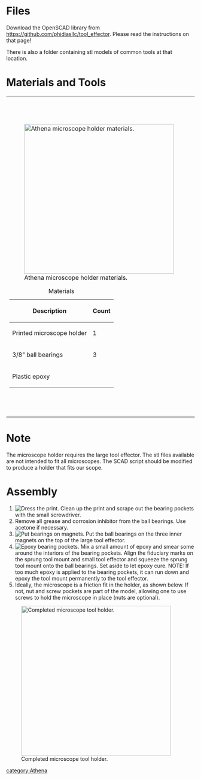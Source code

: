 = Files =

Download the OpenSCAD library from https://github.com/phidiasllc/tool_effector. Please read the instructions on that page!

There is also a folder containing stl models of common tools at that location.

=Materials and Tools=

{| style="margin:auto"
|-style="vertical-align:top;"
|[[File:athena_microscope_tool_material.JPG|thumb|400px|alt=tool effector materials|Athena microscope holder materials.]]
{|class="wikitable" style="margin:auto"
|+Materials
!Description
!Count
|-
|Printed microscope holder
|1
|-
|3/8" ball bearings
|3
|-
|colspan="2"|Plastic epoxy
|}
|
|[[File:athena_tool_effector_tools.JPG|thumb|400px|alt=Necessary tools|Tools required for microscope holder assembly.]]
{|class="wikitable" style="margin:auto"
|+Tools
|-
|Assembled large tool effector.
|-
|Precision knife
|-
|Small flat bladed screwdriver
|-
|Paper towel
|-
|Stirring stick
|-
|Epoxy mixing pallet
|}
|}

= Note =

The microscope holder requires the large tool effector. The stl files available are not intended to fit all microscopes. The SCAD script should be modified to produce a holder that fits our scope.

= Assembly =

# [[File:Athena_microscope_dressing.JPG|thumb|right|Dress the print.]] Clean up the print and scrape out the bearing pockets with the small screwdriver.{{clear}}
# Remove all grease and corrosion inhibitor from the ball bearings. Use acetone if necessary.
# [[File:Athena_microscope_bearings.JPG|thumb|right|Put bearings on magnets.]] Put the ball bearings on the three inner magnets on the top of the large tool effector.{{clear}}
# [[File:Athena_microscope_tool_epoxy.JPG|thumb|right|Epoxy bearing pockets.]] Mix a small amount of epoxy and smear some around the interiors of the bearing pockets. Align the fiduciary marks on the sprung tool mount and small tool effector and squeeze the sprung tool mount onto the ball bearings. Set aside to let epoxy cure. NOTE: If too much epoxy is applied to the bearing pockets, it can run down and epoxy the tool mount permanently to the tool effector.{{clear}}
# Ideally, the microscope is a friction fit in the holder, as shown below. If not, nut and screw pockets are part of the model, allowing one to use screws to hold the microscope in place (nuts are optional).

[[File:athena_microscope_complete.JPG|thumb|400px|center|Completed microscope tool holder.]]

{{athena_upgrades}}

[[category:Athena]]